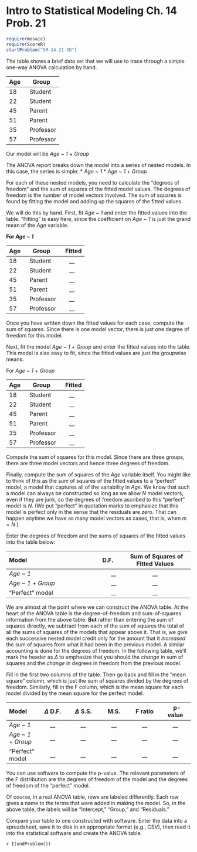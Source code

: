 Intro to Statistical Modeling Ch. 14 Prob. 21
========================================================
```r
require(mosaic)
require(ScoreR)
startProblem("SM-14-21-SD")
```
The table shows a brief data set that we will use to trace through a simple one-way ANOVA calculation by hand.

Age &nbsp; | &nbsp; Group
|:---|:---|
18 | Student
22 | Student
45 | Parent
51 | Parent
35 | Professor
57 | Professor

Our model will be *Age* ~ *1* + *Group*

The ANOVA report breaks down the model into a series of nested models.
In this case, the series is simple:
* *Age* ~ *1*
* *Age* ~ *1* + *Group*

For each of these nested models, you need to calculate the "degrees of
freedom" and the sum of squares of the fitted model values. The degrees of freedom is the number of model vectors involved.  The sum of squares is found by fitting the model and adding up the squares of the fitted values.

We will do this by hand.  First, fit *Age* ~ *1* and enter the fitted values into the table.  "Fitting" is easy here, since the coefficient on *Age* ~ *1* is just the grand mean of the *Age* variable.

**For *Age* ~ *1***

Age &nbsp; | &nbsp; Group &nbsp; | &nbsp; Fitted
|:---|:---|:---:|
18 | Student | __ | 
22 | Student | __ | 
45 | Parent | __ |
51 | Parent | __ |
35 | Professor | __ | 
57 | Professor | __ |


Once you have written down the fitted values for each case, compute the sum of squares.  Since there is one model vector, there is just one degree of freedom for this model.

Next, fit the model *Age* ~ *1* + *Group* and enter the fitted values into the table.  This model is also easy to fit, since the fitted values are just the groupwise means.

For *Age* ~ *1* + *Group*

Age &nbsp; | &nbsp; Group &nbsp; | &nbsp; Fitted
|:---|:---|:---:|
18 | Student | __ |
22 | Student | __ |
45 | Parent | __ |
51 | Parent | __ |
35 | Professor | __ |
57 | Professor | __ |

Compute the sum of squares for this model.  Since there are three groups, there are three model vectors and hence three degrees of freedom.

Finally, compute the sum of squares of the *Age* variable itself.  You might like to think of this as the sum of squares of the fitted values to a "perfect" model, a model that captures all of the variability in *Age*.  We know that such a model can always be constructed so long as we allow $N$ model vectors, even if they are junk, so the degrees of freedom ascribed to this "perfect" model is $N$.  (We put "perfect" in quotation marks to emphasize that this model is perfect only in the sense that the residuals are zero.  That can happen anytime we have as many model vectors as cases, that is, when $m=N$.)

Enter the degrees of freedom and the sums of squares of the fitted values into the table below:

Model &nbsp; | &nbsp; D.F. &nbsp; | &nbsp; Sum of Squares of Fitted Values
|:---|---:|:---:|
*Age* ~ *1* | __ | __ |
*Age* ~ *1* + *Group* | __ | __ |
"Perfect" model | __ | __ |


We are almost at the point where we can construct the ANOVA table.  At the heart of the ANOVA table is the degree-of-freedom and sum-of-squares information from the above table. **But** rather than entering the sum of squares directly, we subtract from each of the sum of squares the total of all the sums of squares of the models that appear above it.  That is, we give each successive nested model credit only for the amount that it *increased* the sum of squares from what it had been in the previous model.  A similar accounting is done for the degrees of freedom.  In the following table, we'll mark the header as $\Delta$ to emphasize that you should the *change* in sum of squares and the *change* in degrees in freedom from the previous model.

Fill in the first two columns of the table.  Then go back and fill in the "mean square" column, which is just the sum of squares divided by the degrees of freedom.  Similarly, fill in the F column, which is the mean square for each model divided by the mean square for the perfect model.


Model &nbsp; | &nbsp; $\Delta$ D.F. &nbsp; | &nbsp; $\Delta$ S.S. &nbsp; | &nbsp; M.S. &nbsp; | &nbsp; F ratio &nbsp; | &nbsp; p-value
|:---|:---:|:---:|:---:|:---:|:---:|
*Age* ~ *1* | __ | __ | __ | __ | __ |
*Age* ~ *1* + *Group* | __ | __ | __ | __ | __ |
"Perfect" model | __ | __ | __ | __ | __ |


You can use software to compute the p-value.  The relevant parameters of the F distribution are the degrees of freedom of the model and the degrees of freedom of the "perfect" model.

Of course, in a real ANOVA table, rows are labeled differently.  Each row gives a name to the terms that were added in making the model. So, in the above table, the labels will be "Intercept," "Group," and "Residuals."

Compare your table to one constructed with software.  Enter the data into a spreadsheet, save it to disk in an appropriate format (e.g., CSV), then read it into the statistical software and create the ANOVA table.

`r I(endProblem())`